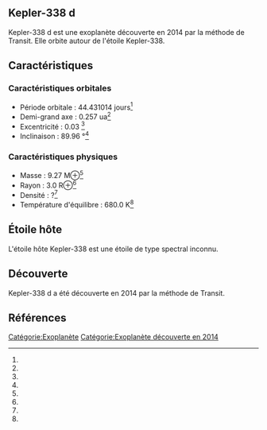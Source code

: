 == Kepler-338 d ==

{{Infobox Exoplanète
| nom = Kepler-338 d
| image = 
| légende = 
| étoile = Kepler-338
| constellation = 
| ascension_droite = 
| déclinaison = 
| distance = ?
| type_spectral = ?
| masse = 9.27 M⊕<ref></ref>
| rayon = 3.0 R⊕<ref></ref>
| densité = ?<ref></ref>
| gravité = ?<ref></ref>
| température = 680.0 K<ref></ref>
| période = 44.431014 j<ref></ref>
| demi_grand_axe = 0.257 ua<ref></ref>
| excentricité = 0.03 <ref></ref>
| inclinaison = 89.96 °<ref></ref>
| méthode_découverte = Transit
| date_découverte = 2014
| statut = Confirmée
}}

Kepler-338 d est une exoplanète découverte en 2014 par la méthode de Transit. Elle orbite autour de l'étoile Kepler-338.

== Caractéristiques ==

=== Caractéristiques orbitales ===
* Période orbitale : 44.431014 jours<ref></ref>
* Demi-grand axe : 0.257 ua<ref></ref>
* Excentricité : 0.03 <ref></ref>
* Inclinaison : 89.96 °<ref></ref>

=== Caractéristiques physiques ===
* Masse : 9.27 M⊕<ref></ref>
* Rayon : 3.0 R⊕<ref></ref>
* Densité : ?<ref></ref>
* Température d'équilibre : 680.0 K<ref></ref>

== Étoile hôte ==

{{Infobox Étoile
| nom = Kepler-338
| image = 
| légende = 
| constellation = 
| ascension_droite = 
| déclinaison = 
| distance = ?
| type_spectral = ?
| magnitude_absolue = 
| magnitude_apparente = 
| masse = ?<ref></ref>
| rayon = ?<ref></ref>
| température = ?<ref></ref>
| métallicité = ?<ref></ref>
| âge = ?<ref></ref>
}}

L'étoile hôte Kepler-338 est une étoile de type spectral inconnu.

== Découverte ==

Kepler-338 d a été découverte en 2014 par la méthode de Transit.

== Références ==
<references />

[[Catégorie:Exoplanète]]
[[Catégorie:Exoplanète découverte en 2014]]
